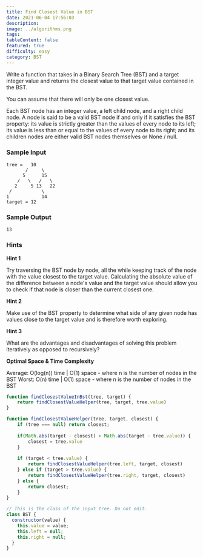 ```yaml
---
title: Find Closest Value in BST
date: 2021-06-04 17:56:03
description:
image: ../algorithms.png
tags:
tableContent: false
featured: true
difficulty: easy
category: BST
---
```


Write a function that takes in a Binary Search Tree (BST) and a target integer value and returns the closest value to that target value contained in the BST.

You can assume that there will only be one closest value.

Each BST node has an integer value, a left child node, and a right child node. A node is said to be a valid BST node if and only if it satisfies the BST property: its value is strictly greater than the values of every node to its left; its value is less than or equal to the values of every node to its right; and its children nodes are either valid BST nodes themselves or None / null.

### Sample Input

```
tree =   10
       /     \
      5      15
    /   \   /   \
   2     5 13   22
 /           \
1            14
target = 12

```

### Sample Output

```
13
```

### Hints

**Hint 1**

Try traversing the BST node by node, all the while keeping track of the node with the value closest to the target value. Calculating the absolute value of the difference between a node's value and the target value should allow you to check if that node is closer than the current closest one.

**Hint 2**

Make use of the BST property to determine what side of any given node has values close to the target value and is therefore worth exploring.

**Hint 3**

What are the advantages and disadvantages of solving this problem iteratively as opposed to recursively?

**Optimal Space & Time Complexity**

Average: O(log(n)) time | O(1) space - where n is the number of nodes in the BST Worst: O(n) time | O(1) space - where n is the number of nodes in the BST

```js
function findClosestValueInBst(tree, target) {
	return findClosestValueHelper(tree, target, tree.value)
}

function findClosestValueHelper(tree, target, closest) {
	if (tree === null) return closest;
	
	if(Math.abs(target - closest) > Math.abs(target - tree.value)) {
		closest = tree.value
	}
	
	if (target < tree.value) {
		return findClosestValueHelper(tree.left, target, closest)
	} else if (target > tree.value) {
		return findClosestValueHelper(tree.right, target, closest)
	} else {
		return closest;
	}
}

// This is the class of the input tree. Do not edit.
class BST {
  constructor(value) {
    this.value = value;
    this.left = null;
    this.right = null;
  }
}
```
